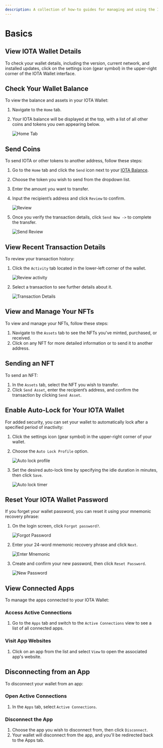 ```yaml
---
description: A collection of how-to guides for managing and using the IOTA Wallet, including balance viewing, sending assets, and security features.
---
```


# Basics

## View IOTA Wallet Details

To check your wallet details, including the version, current network, and installed updates, click on the settings icon (gear symbol) in the upper-right corner of the IOTA Wallet interface.

## Check Your Wallet Balance

To view the balance and assets in your IOTA Wallet:

1. Navigate to the `Home` tab.
2. Your IOTA balance will be displayed at the top, with a list of all other coins and tokens you own appearing below.

   ![Home Tab](/img/about-iota/iota-wallet/how-to/basics/home-tab.png)

## Send Coins

To send IOTA or other tokens to another address, follow these steps:

1. Go to the `Home` tab and click the `Send` icon next to your [IOTA Balance](#checking-your-wallet-balance).
2. Choose the token you wish to send from the dropdown list.
3. Enter the amount you want to transfer.
4. Input the recipient’s address and click `Review` to confirm.

   ![Review](/img/about-iota/iota-wallet/how-to/basics/send-review.png)

5. Once you verify the transaction details, click `Send Now ->` to complete the transfer.

   ![Send Review](/img/about-iota/iota-wallet/how-to/basics/send-now.png)

## View Recent Transaction Details

To review your transaction history:

1. Click the `Activity` tab located in the lower-left corner of the wallet.

   ![Review activity](/img/about-iota/iota-wallet/how-to/basics/activity.png)

2. Select a transaction to see further details about it.

   ![Transaction Details](/img/about-iota/iota-wallet/how-to/basics/transactions.png)

## View and Manage Your NFTs

To view and manage your NFTs, follow these steps:

1. Navigate to the `Assets` tab to see the NFTs you've minted, purchased, or received.
2. Click on any NFT for more detailed information or to send it to another address.

## Sending an NFT

To send an NFT:

1. In the `Assets` tab, select the NFT you wish to transfer.
2. Click `Send Asset`, enter the recipient’s address, and confirm the transaction by clicking `Send Asset`.

## Enable Auto-Lock for Your IOTA Wallet

For added security, you can set your wallet to automatically lock after a specified period of inactivity:

1. Click the settings icon (gear symbol) in the upper-right corner of your wallet.
2. Choose the `Auto Lock Profile` option.

   ![Auto lock profile](/img/about-iota/iota-wallet/how-to/basics/autolock.png)

3. Set the desired auto-lock time by specifying the idle duration in minutes, then click `Save`.

   ![Auto lock timer](/img/about-iota/iota-wallet/how-to/basics/autolock-time.png)

## Reset Your IOTA Wallet Password

If you forget your wallet password, you can reset it using your mnemonic recovery phrase:

1. On the login screen, click `Forgot password?`.

   ![Forgot Password](/img/about-iota/iota-wallet/how-to/basics/forgot-password.png)

2. Enter your 24-word mnemonic recovery phrase and click `Next`.

   ![Enter Mnemonic](/img/about-iota/iota-wallet/how-to/basics/enter-mnemonic.png)

3. Create and confirm your new password, then click `Reset Password`.

   ![New Password](/img/about-iota/iota-wallet/how-to/basics/new-password.png)

## View Connected Apps

To manage the apps connected to your IOTA Wallet:

### Access Active Connections

1. Go to the `Apps` tab and switch to the `Active Connections` view to see a list of all connected apps.

### Visit App Websites

1. Click on an app from the list and select `View` to open the associated app's website.

## Disconnecting from an App

To disconnect your wallet from an app:

### Open Active Connections

1. In the `Apps` tab, select `Active Connections`.

### Disconnect the App

1. Choose the app you wish to disconnect from, then click `Disconnect`.
2. Your wallet will disconnect from the app, and you'll be redirected back to the Apps tab.
